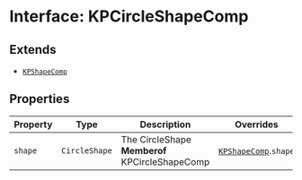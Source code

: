# Interface: KPCircleShapeComp

## Extends

- [`KPShapeComp`](/api/interfaces/KPShapeComp)

## Properties

| Property | Type | Description | Overrides |
| ------ | ------ | ------ | ------ |
| `shape` | `CircleShape` | The CircleShape **Memberof** KPCircleShapeComp | [`KPShapeComp`](/api/interfaces/KPShapeComp).`shape` |
